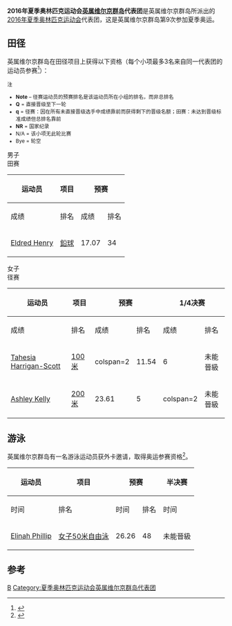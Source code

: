 {{NoteTA|G1=Sports
|1=zh-cn:英属维尔京群岛; zh-hk:英屬維爾京群島; zh-tw:英屬維京群島;
}}
{{Infobox Country Olympics
|NOC = IVB
|games = 2016年夏季
|competitors=4
|sports=2
|flagbearer=[[2016年夏季奧林匹克運動會入場旗手|开幕式]]：[[Ashley_Kelly|Ashley Kelly]]（田径）<ref>{{cite web|author=British Virgin Islands Olympic Committee|title=Kelly selected as flag bearer for Rio 2016|url=http://bvinews.com/new/kelly-selected-as-flag-bearer-for-rio-2016/|publisher=BVI News|date=2016-08-02|deadurl=yes|archiveurl=https://web.archive.org/web/20160803122229/http://bvinews.com/new/kelly-selected-as-flag-bearer-for-rio-2016/|archivedate=2016-08-03|accessdate=2016-08-06}}</ref><br/>闭幕式：里约奥组委志愿者<ref>{{cite web|title=The Flagbearers for the Rio 2016 Closing Ceremony|url=https://stillmed.olympic.org/media/Document%20Library/OlympicOrg/News/2016/08/2016-08-21-Rio-2016-Closing-Ceremony-Flag-Bearers.pdf|publisher=International Olympic Committee|accessdate=2016-09-22|date=2016-08-21|archiveurl=https://web.archive.org/web/20160822094245/https://stillmed.olympic.org/media/Document%20Library/OlympicOrg/News/2016/08/2016-08-21-Rio-2016-Closing-Ceremony-Flag-Bearers.pdf|archivedate=2016-08-22|dead-url=no}}</ref>
}}

'''2016年夏季奥林匹克运动会[[英属维尔京群岛|英属维尔京群岛]]代表团'''是英属维尔京群岛所派出的[[2016年夏季奥林匹克运动会|2016年夏季奥林匹克运动会]]代表团，这是英属维尔京群岛第9次参加夏季奥运。

==田径==
{{main|2016年夏季奥林匹克运动会田径比赛}}
英属维尔京群岛在田径项目上获得以下资格（每个小项最多3名来自同一代表团的运动员参赛<ref>{{cite web|title=IAAF Games of the XXX Olympiad – Rio 2016 Entry Standards|url=http://www.insidethegames.biz/media/file/559/IAAF%20Rio%202016%20standards.pdf|publisher=[[国际田径联合会|IAAF]]|accessdate=2015-04-18|archive-date=2016-07-07|archive-url=https://web.archive.org/web/20160707211107/http://www.insidethegames.biz/media/file/559/IAAF%20Rio%202016%20standards.pdf|dead-url=no}}</ref>）：

<small>
;注
*'''Note''' – 径赛运动员的预赛排名是该运动员所在小组的排名，而非总排名
*'''Q''' = 直接晋级至下一轮
*'''q''' = 径赛：因在所有未直接晋级选手中成绩靠前而获得剩下的晋级名额；田赛：未达到晋级标准成绩但总排名靠前
*'''NR''' = 国家纪录
*N/A = 该小项无此轮比赛
*Bye = 轮空
</small>

;男子
;田赛
{|class=wikitable style="font-size:90%"
|-
!rowspan="2"|运动员
!rowspan="2"|项目
!colspan="2"|预赛
!colspan="2"|决赛
|-style="font-size:95%"
!成绩
!排名
!成绩
!排名
|-align=center
|align=left|[[Eldred_Henry|Eldred Henry]]
|align=left|[[2016年夏季奧林匹克運動會田徑男子鉛球比賽|鉛球]]
|17.07
|34
|colspan=2|未能晉級
|}

;女子
;径赛
{| class="wikitable" style="font-size:90%"
|-
!rowspan="2"|运动员
!rowspan="2"|项目
!colspan="2"|预赛
!colspan="2"|1/4决赛
!colspan="2"|半决赛
!colspan="2"|决赛
|-style="font-size:95%"
!成绩
!排名
!成绩
!排名
!成绩
!排名
!成绩
!排名
|-align=center
|align=left|[[Tahesia_Harrigan-Scott|Tahesia Harrigan-Scott]]
|align=left|[[2016年夏季奧林匹克運動會田徑女子100公尺比賽|100米]]
|colspan=2 {{n/a|轮空}}
|11.54
|6
|colspan=4|未能晉級
|-align=center
|align=left|[[Ashley_Kelly|Ashley Kelly]]
|align=left|[[2016年夏季奧林匹克運動會田徑女子200公尺比賽|200米]]
|23.61
|5
|colspan=2 {{n/a}}
|colspan=4|未能晉級
|}

==游泳==
{{main|2016年夏季奥林匹克运动会游泳比赛}}
英属维尔京群岛有一名游泳运动员获外卡邀请，取得奥运参赛资格<ref>{{cite web|title=Women's Final Entry List|url=http://www.fina.org/sites/default/files/women_final_4.pdf|publisher=FINA|accessdate=2016-07-20|archivedate=2016-08-05|archiveurl=https://web.archive.org/web/20160805234134/http://www.fina.org/sites/default/files/women_final_4.pdf|dead-url=no}}</ref>。

{|class=wikitable style="font-size:90%"
|-
!rowspan="2"|运动员
!rowspan="2"|项目
!colspan="2"|预赛
!colspan="2"|半决赛
!colspan="2"|决赛
|-style="font-size:95%"
!时间
!排名
!时间
!排名
!时间
!排名
|-align=center
|align=left|[[Elinah_Phillip|Elinah Phillip]]
|align=left|[[2016年夏季奧林匹克運動會女子50公尺自由式比賽|女子50米自由泳]]
|26.26
|48
|colspan=4|未能晉級
|}

==参考==
{{Reflist}}

{{Nations at the 2016 Summer Olympics}}

[[Category:2016年夏季奧林匹克運動會代表團|B]]
[[Category:夏季奥林匹克运动会英属维尔京群岛代表团|Category:夏季奥林匹克运动会英属维尔京群岛代表团]]
